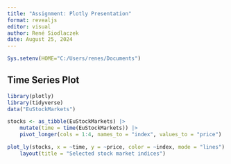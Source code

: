 ```yaml
---
title: "Assignment: Plotly Presentation"
format: revealjs
editor: visual
author: René Siodlaczek
date: August 25, 2024
---
```


```r
Sys.setenv(HOME="C:/Users/renes/Documents")
```

## Time Series Plot

```r
library(plotly)
library(tidyverse)
data("EuStockMarkets")

stocks <- as_tibble(EuStockMarkets) |> 
    mutate(time = time(EuStockMarkets)) |> 
    pivot_longer(cols = 1:4, names_to = "index", values_to = "price")  

plot_ly(stocks, x = ~time, y = ~price, color = ~index, mode = "lines") |> 
    layout(title = "Selected stock market indices")
```
